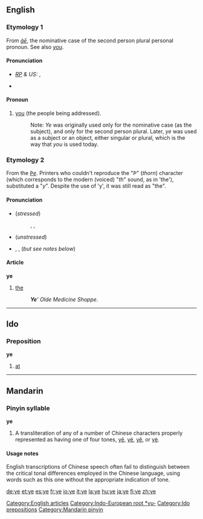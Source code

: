 {{see|yē|yé|yě|yè}}
==English==
{{rank|sort|town|dark|437|ye|common|subject|can't}}

===Etymology 1===
From {{OE.}} ''[[ge#Old English|ġē]]'', the nominative case of the second person plural personal pronoun. See also ''[[you]]''.

====Pronunciation====
*''[[RP]] & US:'' {{IPA|/jiː/}}, {{SAMPA|/ji:/}}
*{{audio|en-us-ye.ogg|Audio (US)}}
*:{{rhymes|iː}}

====Pronoun====
{{en-pron}}

# {{context|personal|Northern English dialect|Cornish dialect|Geordie|archaic|}} [[you]] (the people being addressed).
#: Note: ''Ye'' was originally used only for the nominative case (as the subject), and only for the second person plural. Later, ''ye'' was used as a subject or an object, either singular or plural, which is the way that ''you'' is used today.

===Etymology 2===
From the {{ME.}} ''[[Þe]]''. Printers who couldn't reproduce the "''Þ''" (''thorn'') character (which corresponds to the modern  (voiced) "''th''" sound, as in 'the'), substituted a "''y''".  Despite the use of 'y', it was still read as "the".

====Pronunciation====
*(''stressed'')
*:{{AHD|''th''ē}}, {{IPA|/ðiː/}}, {{SAMPA|/Di:/}}
*:{{audio|en-us-the-stressed.ogg|Audio (US)}}
*(''unstressed'')
*{{AHD|''th''ə}}, {{IPA|/ðə/}}, {{SAMPA|/D@/}} (''but see notes below'')
*:{{audio|en-ca-the.ogg|Audio (CA)}}
*:{{audio|en-us-the-unstressed.ogg|Audio (US)}}

====Article====
'''ye'''

# {{context|archaic|definite}} [[the]]
#:'''''Ye'''' Olde Medicine Shoppe''.

[[Category:English articles]]
[[Category:Indo-European root *yu-]]

----

==Ido==

===Preposition===
'''ye'''

# [[at]]

[[Category:Ido prepositions]]

----

==Mandarin==

===Pinyin syllable===
'''ye'''

# A transliteration of any of a number of Chinese characters properly represented as having one of four tones, [[yē]], [[yé]], [[yě]], or [[yè]].

====Usage notes====
English transcriptions of Chinese speech often fail to distinguish between the critical tonal differences employed in the Chinese language, using words such as this one without the appropriate indication of tone.

[[Category:Mandarin pinyin]]

[[de:ye]]
[[et:ye]]
[[es:ye]]
[[fr:ye]]
[[io:ye]]
[[it:ye]]
[[la:ye]]
[[hu:ye]]
[[ja:ye]]
[[fi:ye]]
[[zh:ye]]